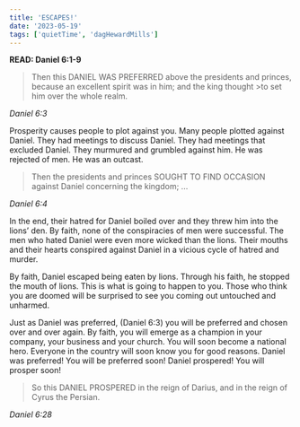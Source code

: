 ```yaml
---
title: 'ESCAPES!'
date: '2023-05-19'
tags: ['quietTime', 'dagHewardMills']
---
```


**READ: Daniel 6:1-9** 

>Then this DANIEL WAS PREFERRED above the presidents and princes, because an excellent spirit was in him; and the king thought >to set him over the whole realm. 

*Daniel 6:3* 

Prosperity causes people to plot against you. Many people plotted against Daniel. They had meetings to discuss Daniel. They had meetings that excluded Daniel. They murmured and grumbled against him. He was rejected of men. He was an outcast. 

>Then the presidents and princes SOUGHT TO FIND OCCASION against Daniel concerning the kingdom; ... 

*Daniel 6:4* 

In the end, their hatred for Daniel boiled over and they threw him into the lions’ den. By faith, none of the conspiracies of men were successful. The men who hated Daniel were even more wicked than the lions. Their mouths and their hearts conspired against Daniel in a vicious cycle of hatred and murder.

By faith, Daniel escaped being eaten by lions. Through his faith, he stopped the mouth of lions. This is what is going to happen to you. Those who think you are doomed will be surprised to see you coming out untouched and unharmed. 

Just as Daniel was preferred, (Daniel 6:3) you will be preferred and chosen over and over again. By faith, you will emerge as a champion in your company, your business and your church. You will soon become a national hero. Everyone in the country will soon know you for good reasons. Daniel was preferred! You will be preferred soon! Daniel prospered! You will prosper soon! 

>So this DANIEL PROSPERED in the reign of Darius, and in the reign of Cyrus the Persian. 

*Daniel 6:28*
